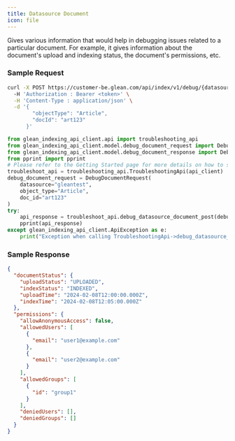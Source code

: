 ```yaml
---
title: Datasource Document
icon: file
---
```


Gives various information that would help in debugging issues related to a particular document. For example, it gives information about the document's upload and indexing status, the document's permissions, etc.

### Sample Request

<CodeGroup>

```bash cURL
curl -X POST https://customer-be.glean.com/api/index/v1/debug/{datasource}/document
  -H 'Authorization : Bearer <token>' \
  -H 'Content-Type : application/json' \
  -d '{
        "objectType": "Article",
        "docId": "art123"
      }'
```

```python Python
from glean_indexing_api_client.api import troubleshooting_api
from glean_indexing_api_client.model.debug_document_request import DebugDocumentRequest
from glean_indexing_api_client.model.debug_document_response import DebugDocumentResponse
from pprint import pprint
# Please refer to the Getting Started page for more details on how to setup api_client
troubleshoot_api = troubleshooting_api.TroubleshootingApi(api_client)
debug_document_request = DebugDocumentRequest(
    datasource="gleantest",
    object_type="Article",
    doc_id="art123"
)
try:
    api_response = troubleshoot_api.debug_datasource_document_post(debug_document_request)
    pprint(api_response)
except glean_indexing_api_client.ApiException as e:
    print("Exception when calling TroubleshootingApi->debug_datasource_document_post: %s\n" % e)
```

</CodeGroup>

### Sample Response

```json
{
  "documentStatus": {
    "uploadStatus": "UPLOADED",
    "indexStatus": "INDEXED",
    "uploadTime": "2024-02-08T12:00:00.000Z",
    "indexTime": "2024-02-08T12:05:00.000Z"
  },
  "permissions": {
    "allowAnonymousAccess": false,
    "allowedUsers": [
      {
        "email": "user1@example.com"
      },
      {
        "email": "user2@example.com"
      }
    ],
    "allowedGroups": [
      {
        "id": "group1"
      }
    ],
    "deniedUsers": [],
    "deniedGroups": []
  }
}
```
